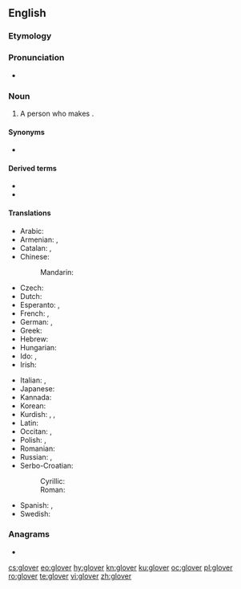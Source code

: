 {{also|Glover}}
==English==

===Etymology===
{{suffix|en|glove|er}}

===Pronunciation===
* {{rhymes|ʌvə(ɹ)|lang=en}}

===Noun===
{{en-noun}}

# A person who makes {{l|en|glove|gloves}}.

====Synonyms====
* {{l|en|glovemaker}}

====Derived terms====
* {{l|en|Glover}}
* {{l|en|glover's suture}}

====Translations====
{{trans-top|person who makes gloves}}
* Arabic: {{t-check|ar|قُفَّافِيزِي|m}}
* Armenian: {{t|hy|ձեռնոցավաճառ}}, {{t+|hy|ձեռնոցագործ}}
* Catalan: {{t|ca|guanter|m}}, {{t|ca|guantera|f}}
* Chinese:
*: Mandarin: {{t-needed|cmn}}
* Czech: {{t|cs|rukavičkář|m}}
* Dutch: {{t|nl|handschoenmaker|m}}
* Esperanto: {{t|eo|gantisto}}, {{t|eo|gantfaristo}}
* French: {{t+|fr|gantier|m}}, {{t+|fr|gantière|f}}
* German: {{t|de|Handschuhmacher|m}}, {{t|de|Handschuhmacherin|f}}
* Greek: {{t|elχειροκτιοποιός|m}}
* Hebrew: {{t-check|he|גלובר|m}}
* Hungarian: {{t|hu|kesztyűs}}
* Ido: {{t|io|gantisto}}, {{t|io|gantifisto}}
* Irish: {{t|ga|lámhainneoir|m}}
{{trans-mid}}
* Italian: {{t|it|guantaio|m}}, {{t|it|guantaia|f}}
* Japanese: {{t-needed|ja}}
* Kannada: {{t+|kn|ಕೈಚೀಲಗಾರ}}
* Korean: {{t-needed|ko}}
* Kurdish: {{t|ku|lepikçêker}}, {{t+|ku|destgorkfiroş}}, {{t+|ku|desgorkfiroş}}
* Latin: {{t|la|chirothecārius|m}}
* Occitan: {{t+|oc|gantièr|m}}, {{t|oc|gantièra|f}}
* Polish: {{t|pl|rękawicznik|m}}, {{t|pl|rękawicznica|f}}
* Romanian: {{t+|ro|mănușar|m}}
* Russian: {{t+|ru|перча́точник|m}}, {{t+|ru|перча́точница|f}}
* Serbo-Croatian:
*: Cyrillic: {{t|sh|рука̀вича̄р|m}}
*: Roman: {{t+|sh|rukàvičār|m}}
* Spanish: {{t+|es|guantero|m}}, {{t+|es|guantera|f}}
* Swedish: {{t|sv|handskmakare|c}}
{{trans-bottom}}

===Anagrams===
* {{l|en|grovel}}

{{catlangcode|en|Occupations}}

[[cs:glover]]
[[eo:glover]]
[[hy:glover]]
[[kn:glover]]
[[ku:glover]]
[[oc:glover]]
[[pl:glover]]
[[ro:glover]]
[[te:glover]]
[[vi:glover]]
[[zh:glover]]